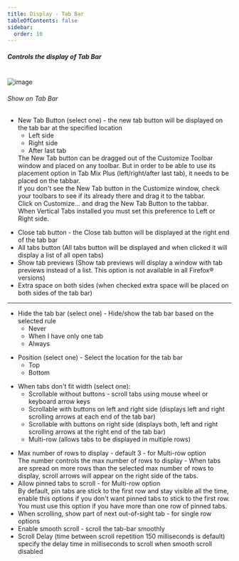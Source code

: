 ```yaml
---
title: Display - Tab Bar
tableOfContents: false
sidebar:
  order: 10
---
```



#####  Controls the display of Tab Bar

<br/>

<Image class="help-img" src={displayTabbar} alt="image" />

<h6>Show on Tab Bar</h6>
<ul class="topic list-disc pl-8">
  <li>
    <span class="default">New Tab Button</span>
    (select one) - the new tab button will be displayed on the tab bar at the specified
    location
    <ul class="list-disc pl-8">
      <li>Left side</li>
      <li>Right side</li>
      <li class="default">After last tab</li>
    </ul>
  </li>

  <aside aria-label="Note" class="starlight-aside starlight-aside--note">
    The New Tab button can be dragged out of the Customize Toolbar window and placed on any
    toolbar. But in order to be able to use its placement option in Tab Mix Plus
    (left/right/after last tab), it needs to be placed on the tabbar.<br />
    If you don't see the New Tab button in the Customize window, check your toolbars to see
    if its already there and drag it to the tabbar.<br />
    Click on <span class="default">Customize...</span> and drag the New Tab Button to the
    tabbar.
  </aside>

  <aside aria-label="Note" class="starlight-aside starlight-aside--note">
    When Vertical Tabs installed you must set this preference to Left or Right side.
  </aside>

</ul>

<div class="topic">
  <ul class="list-disc pl-8">
    <li>
      Close tab button - the Close tab button will be displayed at the right end of the tab
      bar
    </li>
    <li>
      <span class="default">All tabs button</span>
      (All tabs button will be displayed and when clicked it will display a list of all open
      tabs)
    </li>
    <li>
      Show tab previews (Show tab previews will display a window with tab previews instead of
      a list. This option is not available in all Firefox&reg; versions)
    </li>
    <li>
      Extra space on both sides (when checked extra space will be placed on both sides of the
      tab bar)
    </li>
  </ul>
</div>

---
<ul class="topic list-disc pl-8">
  <li>
    Hide the tab bar (select one) - Hide/show the tab bar based on the selected rule
    <ul class="list-disc pl-8">
      <li class="default">Never</li>
      <li>When I have only one tab</li>
      <li>Always</li>
    </ul>
  </li>
</ul>

<ul class="topic list-disc pl-8">
  <li>
    Position (select one) - Select the location for the tab bar
    <ul class="list-disc pl-8">
      <li class="default">Top</li>
      <li>Bottom</li>
    </ul>
  </li>
</ul>

<div class="topic">
  <ul class="list-disc pl-8">
    <li>
      When tabs don't fit width (select one):
      <ul class="list-disc pl-8">
        <li>
          Scrollable without buttons - scroll tabs using mouse wheel or keyboard arrow keys
        </li>
        <li>
          <span class="default">Scrollable with buttons on left and right side</span>
          (displays left and right scrolling arrows at each end of the tab bar)
        </li>
        <li>
          Scrollable with buttons on right side (displays both, left and right scrolling
          arrows at the right end of the tab bar)
        </li>
        <li>Multi-row (allows tabs to be displayed in multiple rows)</li>
      </ul>
    </li>
  </ul>
</div>

<ul class="topic list-disc pl-8">
  <li>
    Max number of rows to display - default 3 - for Multi-row option
  </li>

  <aside aria-label="Note" class="starlight-aside starlight-aside--note">
    The number controls the max number of rows to display - When tabs are spread on more
    rows than the selected max number of rows to display, scroll arrows will appear on the
    right side of the tabs.
  </aside>

  <li>
    Allow pinned tabs to scroll - for Multi-row option
  </li>
  <aside aria-label="Note" class="starlight-aside starlight-aside--note">
    By default, pin tabs are stick to the first row and stay visible all the time, enable
    this options if you don't want pinned tabs to stick to the first row.<br />
    <span class="default">You must</span> use this option if you have more than one row of
    pinned tabs.
  </aside>
  <li>When scrolling, show part of next out-of-sight tab - for single row options</li>
  <li>Enable smooth scroll - scroll the tab-bar smoothly</li>
  <li>
    Scroll Delay (time between scroll repetition
    <span class="default">150 milliseconds is default</span>)<br />
    specify the delay time in milliseconds to scroll when smooth scroll disabled
  </li>
</ul>
